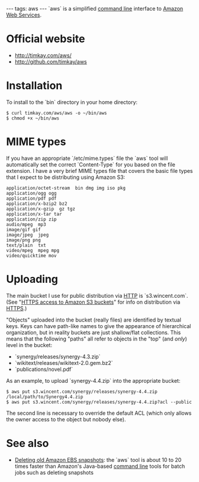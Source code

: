 ---
tags: aws
---
`aws` is a simplified [[command line]] interface to [[Amazon Web Services]].

= Official website =

* http://timkay.com/aws/
* http://github.com/timkay/aws

= Installation =

To install to the `bin` directory in your home directory:

<pre lang="shell">$ curl timkay.com/aws/aws -o ~/bin/aws
$ chmod +x ~/bin/aws</pre>

= MIME types =

If you have an appropriate `/etc/mime.types` file the `aws` tool will automatically set the correct `Content-Type` for you based on the file extension. I have a very brief MIME types file that covers the basic file types that I expect to be distributing using Amazon S3:

<pre>application/octet-stream  bin dmg img iso pkg
application/ogg ogg
application/pdf pdf
application/x-bzip2 bz2
application/x-gzip  gz tgz
application/x-tar tar
application/zip zip
audio/mpeg  mp3
image/gif gif
image/jpeg  jpeg
image/png png
text/plain  txt
video/mpeg  mpeg mpg
video/quicktime mov</pre>

= Uploading =

The main bucket I use for public distribution via [[HTTP]] is `s3.wincent.com`. (See "[[HTTPS access to Amazon S3 buckets]]" for info on distribution via [[HTTPS]].)

"Objects" uploaded into the bucket (really files) are identified by textual keys. Keys can have path-like names to give the appearance of hierarchical organization, but in reality buckets are just shallow/flat collections. This means that the following "paths" all refer to objects in the "top" (and ''only'') level in the bucket:

* `synergy/releases/synergy-4.3.zip`
* `wikitext/releases/wikitext-2.0.gem.bz2`
* `publications/novel.pdf`

As an example, to upload `synergy-4.4.zip` into the appropriate bucket:

<pre lang="shell">$ aws put s3.wincent.com/synergy/releases/synergy-4.4.zip /local/path/to/Synergy4.4.zip
$ aws put s3.wincent.com/synergy/releases/synergy-4.4.zip?acl --public</pre>

The second line is necessary to override the default ACL (which only allows the owner access to the object but nobody else).

= See also =

* [[Deleting old Amazon EBS snapshots]]: the `aws` tool is about 10 to 20 times faster than Amazon's Java-based [[command line]] tools for batch jobs such as deleting snapshots
